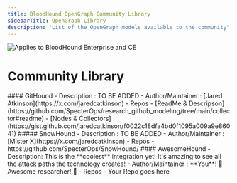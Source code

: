 ```yaml
---
title: BloodHound OpenGraph Community Library
sidebarTitle: OpenGraph Library
description: "List of the OpenGraph models available to the community"
---
```


<img noZoom src="/assets/enterprise-AND-community-edition-pill-tag.svg" alt="Applies to BloodHound Enterprise and CE"/>

# Community Library

<AccordionGroup>
<Accordion title="GitHub">
#### GitHound
- Description : TO BE ADDED
- Author/Maintainer : [Jared Atkinson](https://x.com/jaredcatkinson)
- Repos
    - [ReadMe & Descripson](https://github.com/SpecterOps/research_github_modeling/tree/main/collector#readme)
    - [Nodes & Collectors](https://gist.github.com/jaredcatkinson/f0022c18dfa4bd0f1095a009a9e86041)


</Accordion>
<Accordion title="Snowflake">
##### SnowHound
- Description : TO BE ADDED
- Author/Maintainer : [Mister X](https://x.com/jaredcatkinson)
- Repos
    - https://github.com/SpecterOps/SnowHound/
</Accordion>
<Accordion title="Mistery">
#### AwesomeHound
- Description: This is the **coolest** integration yet! It's amazing to see all the attack paths the technology creates!
- Author/Maintainer : **You**! 🫵 Awesome researcher! 🫵
- Repos
    - Your Repo goes here

</Accordion>
</AccordionGroup>
